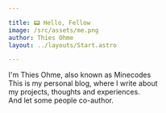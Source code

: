 ```yaml
---

title: 📟 Hello, Fellow
image: /src/assets/me.png
author: Thies Ohme
layout: ../layouts/Start.astro

---
```



I'm Thies Ohme, also known as Minecodes<br/>
This is my personal blog, where I write about<br/>
my projects, thoughts and experiences.<br/>
And let some people co-author.
<SocialIcons />
